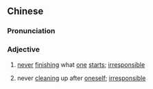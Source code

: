 ==Chinese==
{{zh-forms|type=12}}

===Pronunciation===
{{zh-pron
|c=mou5 sau2 mei5
|cat=a
}}

===Adjective===
{{zh-adj}}

# {{lb|zh|Cantonese}} [[never]] [[finish]]ing what [[one]] [[start]]s; [[irresponsible]]
# {{lb|zh|Cantonese}} never [[clean]]ing up after [[oneself]]; [[irresponsible]]